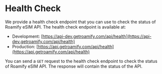 
<NextSeo description="You can use the health check endpoint to check the status of Roamify eSIM API." title="Roamify API - Health Check" />

# Health Check
We provide a health check endpoint that you can use to check the status of Roamify eSIM API. The health check endpoint is available at:

 - Development: [https://api-dev.getroamify.com/api/health](https://api-dev.getroamify.com/api/health)
 - Production: [https://api.getroamify.com/api/health](https://api.getroamify.com/api/health)

You can send a `GET` request to the health check endpoint to check the status of Roamify eSIM API. The response will contain the status of the API.
